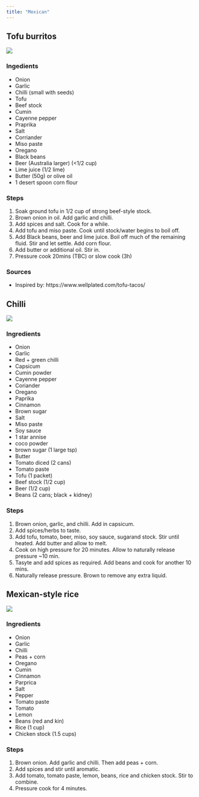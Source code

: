 ```yaml
---
title: "Mexican"
---
```


## Tofu burritos

[![](https://img.shields.io/badge/lifecycle-maturing-orange.svg){fig-align="left"}](https://www.tidyverse.org/lifecycle/#maturing)

### Ingedients
- Onion
- Garlic
- Chilli (small with seeds)
- Tofu
- Beef stock
- Cumin
- Cayenne pepper
- Praprika
- Salt
- Corriander
- Miso paste
- Oregano
- Black beans
- Beer (Australia larger) (<1/2 cup)
- Lime juice (1/2 lime)
- Butter (50g) or olive oil
- 1 desert spoon corn flour

### Steps

1. Soak ground tofu in 1/2 cup of strong beef-style stock.
1. Brown onion in oil. Add garlic and chilli.
1. Add spices and salt. Cook for a while.
1. Add tofu and miso paste. Cook until stock/water begins to boil off.
1. Add Black beans, beer and lime juice. Boil off much of the remaining fluid. Stir and let settle. Add corn flour.
1. Add butter or additional oil. Stir in.
1. Pressure cook 20mins (TBC) or slow cook (3h)

### Sources
- Inspired by: https://www.wellplated.com/tofu-tacos/


## Chilli

[![](https://img.shields.io/badge/lifecycle-maturing-orange.svg){fig-align="left"}](https://www.tidyverse.org/lifecycle/#maturing)

### Ingredients

- Onion
- Garlic
- Red + green chilli
- Capsicum
- Cumin powder
- Cayenne pepper
- Coriander
- Oregano
- Paprika
- Cinnamon
- Brown sugar
- Salt
- Miso paste
- Soy sauce
- 1 star annise
- coco powder
- brown sugar (1 large tsp)
- Butter
- Tomato diced (2 cans)
- Tomato paste
- Tofu (1 packet)
- Beef stock (1/2 cup)
- Beer (1/2 cup)
- Beans (2 cans; black + kidney)

### Steps

1. Brown onion, garlic, and chilli. Add in capsicum.
1. Add spices/herbs to taste.
1. Add tofu, tomato, beer, miso, soy sauce, sugarand stock. Stir until heated. Add butter and allow to melt.
1. Cook on high pressure for 20 minutes. Allow to naturally release pressure ~10 min. 
1. Tasyte and add spices as required. Add beans and cook for another 10 mins.
1. Naturally release pressure. Brown to remove any extra liquid.

## Mexican-style rice

[![](https://img.shields.io/badge/lifecycle-maturing-orange.svg){fig-align="left"}](https://www.tidyverse.org/lifecycle/#maturing)

### Ingredients

- Onion
- Garlic
- Chilli
- Peas + corn
- Oregano
- Cumin
- Cinnamon
- Parprica
- Salt
- Pepper
- Tomato paste
- Tomato
- Lemon
- Beans (red and kin)
- Rice (1 cup)
- Chicken stock (1.5 cups)

### Steps

1. Brown onion. Add garlic and chilli. Then add peas + corn.
1. Add spices and stir until aromatic.
1. Add tomato, tomato paste, lemon, beans, rice and chicken stock. Stir to combine.
1. Pressure cook for 4 minutes.